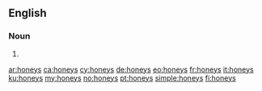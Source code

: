 ==English==

===Noun===
{{head|en|plural}}

# {{plural of|honey|lang=en}}

[[ar:honeys]]
[[ca:honeys]]
[[cy:honeys]]
[[de:honeys]]
[[eo:honeys]]
[[fr:honeys]]
[[it:honeys]]
[[ku:honeys]]
[[my:honeys]]
[[no:honeys]]
[[pt:honeys]]
[[simple:honeys]]
[[fi:honeys]]